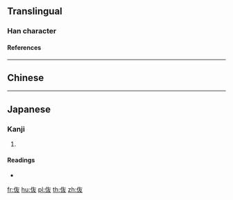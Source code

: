 {{character info/new}}
==Translingual==

===Han character===
{{Han char|rn=9|rad=人|as=04|sn=6|four=24247|canj=OKE|ids=⿰亻友}}

====References====
{{Han ref|kx=0096.121|dkj=00452|hdz=10120.030|uh=4F16}}

----

==Chinese==
{{zh-see|帑|v}}

----

==Japanese==

===Kanji===
{{ja-kanji|grade=|rs=人04}}

# {{defn|lang=ja|sort=人04}}

====Readings====
* {{ja-readings|on=[[ど]] (do), [[とう]] (tō)|kun=}}

[[fr:伖]]
[[hu:伖]]
[[pl:伖]]
[[th:伖]]
[[zh:伖]]